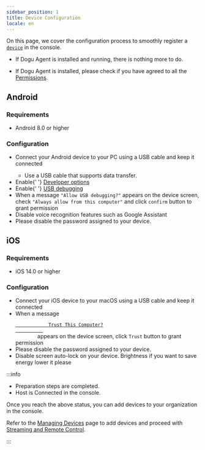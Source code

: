 ```yaml
---
sidebar_position: 1
title: Device Configuration
locale: en
---
```



On this page, we cover the configuration process to smoothly register a [`device`](/device-farm#device) in the console.

<Tabs defaultValue="android">
  <TabItem value="windows" label="Windows" default>
    <ul>
      <li>If Dogu Agent is installed and running, there is nothing more to do.</li>
    </ul>
  </TabItem>
  <TabItem value="macos" label="macOS">
    <ul>
      <li>
        If Dogu Agent is installed, please check if you have agreed to all the&nbsp;
        <a href="/device-farm/host/get-started">Permissions</a>.
      </li>
    </ul>
  </TabItem>
  <TabItem value="android" label="Android">
    <h2>Android</h2>
    <h3>Requirements</h3>
    <ul>
      <li>Android 8.0 or higher</li>
    </ul>
    <h3>Configuration</h3>
    <ul>
      <li>
        Connect your Android device to your PC using a USB cable and keep it
        connected
      </li>
      <ul>
        <li>Use a USB cable that supports data transfer.</li>
      </ul>
      <li>
        Enable{' '}
        <a href="https://developer.android.com/studio/debug/dev-options">
          Developer options
        </a>
      </li>
      <li>
        Enable{' '}
        <a href="https://developer.android.com/studio/run/device#setting-up">
          USB debugging
        </a>
      </li>
      <li>
        When a message <code>"Allow USB debugging?"</code> appears on the device
        screen, check <code>"Always allow from this computer"</code> and click
        <code>confirm</code> button to grant permission
      </li>
      <li>Disable voice recognition features such as Google Assistant</li>
      <li>Please disable the password assigned to your device.</li>
    </ul>
  </TabItem>
  <TabItem value="ios" label="iOS">
    <h2>iOS</h2>
    <h3>Requirements</h3>
    <ul>
      <li>iOS 14.0 or higher</li>
    </ul>
    <h3>Configuration</h3>
    <ul>
      <li>
        Connect your iOS device to your macOS using a USB cable and keep it
        connected
      </li>
      <li>
        When a message
        <code>
          <a href="https://support.apple.com/en-us/HT202778">
            Trust This Computer?
          </a>
        </code>
        appears on the device screen, click <code>Trust</code> button to grant
        permission
      </li>
      <li>Please disable the password assigned to your device.</li>
      <li>
        Disable screen auto-lock on your device. Brightness if you want to save
        energy lower it please
      </li>
    </ul>
  </TabItem>
</Tabs>

:::info

- Preparation steps are completed.
- Host is Connected in the console.

Once you reach the above status, you can add devices to your organization in the console.

Refer to the [Managing Devices](/management/organization/device/device-management) page to add devices and proceed with [Streaming and Remote Control](/device-farm/device/streaming-and-remote-control).

:::
